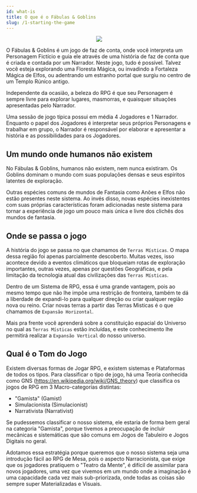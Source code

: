 ```yaml
---
id: what-is
title: O que é o Fábulas & Goblins
slug: /1-starting-the-game
---
```



<center>
  <img src={useBaseUrl('img/starting-the-game/what-is-1.png')} style={{display: 'block', marginTop: '20px', marginBottom: '50px'}} />
</center>

O Fábulas & Goblins é um jogo de faz de conta, onde você interpreta um Personagem Fictício e guia ele através de uma história de faz de conta que é criada e contada por um Narrador. Neste jogo, tudo é possível. Talvez você esteja explorando uma Floresta Mágica, ou invadindo a Fortaleza Mágica de Elfos, ou adentrando um estranho portal que surgiu no centro de um Templo Rúnico antigo.

Independente da ocasião, a beleza do RPG é que seu Personagem é sempre livre para explorar lugares, masmorras, e quaisquer situações apresentadas pelo Narrador.

Uma sessão de jogo típica possui em média 4 Jogadores e 1 Narrador. Enquanto o papel dos Jogadores é interpretar seus próprios Personagens e trabalhar em grupo, o Narrador é responsável por elaborar e apresentar a história e as possibilidades para os Jogadores.

## Um mundo onde humanos não existem

No Fábulas & Goblins, humanos não existem, nem nunca existiram.
Os Goblins dominam o mundo com suas populações densas e seus espiritos latentes de exploração.

Outras espécies comuns de mundos de Fantasia como Anões e Elfos não estão presentes neste sistema. Ao invés disso, novas espécies inexistentes com suas próprias características foram adicionadas neste sistema para tornar a experiência de jogo um pouco mais única e livre dos clichês dos mundos de fantasia.


## Onde se passa o jogo

A história do jogo se passa no que chamamos de `Terras Místicas`. O mapa dessa região foi apenas parcialmente descoberto. Muitas vezes, isso acontece devido a eventos climáticos que bloqueiam rotas de exploração importantes, outras vezes, apenas por questões Geográficas, e pela limitação da tecnologia atual das civilizações das `Terras Místicas`.

Dentro de um Sistema de RPG, essa é uma grande vantagem, pois ao mesmo tempo que não lhe impõe uma restrição de fronteira, também te dá a liberdade de expandi-lo para qualquer direção ou criar qualquer região nova ou reino.
Criar novas terras a partir das Terras Misticas é o que chamamos de `Expansão Horizontal`.

Mais pra frente você aprenderá sobre a constituição espacial do Universo no qual as `Terras Místicas` estão incluídas, e este conhecimento lhe permitirá realizar a `Expansão Vertical` do nosso universo.

## Qual é o Tom do Jogo

Existem diversas formas de Jogar RPG, e existem sistemas e Plataformas de todos os tipos.
Para classificar o tipo de jogo, há uma Teoria conhecida como GNS (https://en.wikipedia.org/wiki/GNS_theory) que classifica os jogos de RPG em 3 Macro-categorias distintas:
- "Gamista" (Gamist)
- Simulacionista (Simulacionist)
- Narrativista (Narrativist)

Se pudessemos classificar o nosso sistema, ele estaria de forma bem geral na categoria "Gamista", porque tivemos a preocupação de incluir mecânicas e sistemáticas que são comuns em Jogos de Tabuleiro e Jogos Digitais no geral.

Adotamos essa estratégia porque queremos que o nosso sistema seja uma introdução fácil ao RPG de Mesa, pois o aspecto Narracionista, que exige que os jogadores pratiquem o "Teatro da Mente", é difícil de assimilar para novos jogadores, uma vez que vivemos em um mundo onde a imaginação é uma capacidade cada vez mais sub-priorizada, onde todas as coisas são sempre super Materializadas e Visuais.